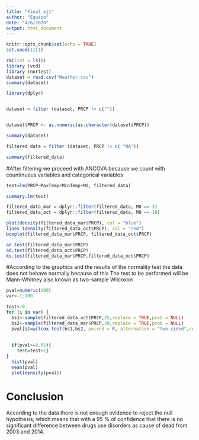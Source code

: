 ```yaml
---
title: "Final_ej1"
author: "Equipo"
date: "4/6/2020"
output: html_document
---
```


```r
knitr::opts_chunk$set(echo = TRUE)
set.seed(1111)
```

```r
rm(list = ls())
library (vcd)
library (nortest)
dataset = read.csv("Weather.csv")
summary(dataset)

```
```r
library(dplyr)


dataset = filter (dataset, PRCP != c(""))


dataset$PRCP <- as.numeric(as.character(dataset$PRCP))

```

```r

summary(dataset)

```


```r


filtered_data = filter (dataset, PRCP != c( "NA"))

```

```r
summary(filtered_data)

```
#After filtering we proceed with ANCOVA because we count with countinuous variables and categorical variables

```r


test=lm(PRCP~MaxTemp+MinTemp+MO, filtered_data)

summary.lm(test)


```

```r
filtered_data_mar = dplyr::filter(filtered_data, MO == 3)
filtered_data_oct = dplyr::filter(filtered_data, MO == 10)

```
```r
plot(density(filtered_data_mar$PRCP), col = "blue")
lines (density(filtered_data_oct$PRCP), col = "red")
boxplot(filtered_data_mar$PRCP, filtered_data_oct$PRCP)

```



```r

ad.test(filtered_data_mar$PRCP)
ad.test(filtered_data_oct$PRCP)
ks.test(filtered_data_mar$PRCP,filtered_data_oct$PRCP)


```
#According to the graphics and the results of the normality test the data does not behave normally because of this The test to be performed will be Mann-Whitney also known as two-sample Wilcoxon

```r
pval=numeric(100)
var<-1:100

test<-0
for (i in var) {
  bs1<-sample(filtered_data_oct$PRCP,25,replace = TRUE,prob = NULL)
  bs2<-sample(filtered_data_mar$PRCP,20,replace = TRUE,prob = NULL)
  pval[i]=wilcox.test(bs1,bs2, paired = F, alternative = "two.sided",conf.int = 0.95)$p.value
  
  
  if(pval>=0.05){
    test=test+1}
}
  hist(pval)
  mean(pval)
  plot(density(pval))

```

# Conclusion

According to the data there is not enough evidence to reject the null hypothesis, which means that with a 95 % of confidence that there is no significant difference between drugs use disorders as cause of dead from 2003 and 2014. 

